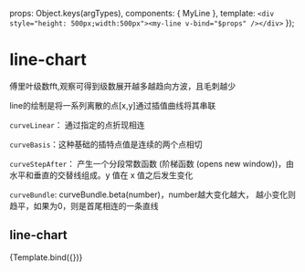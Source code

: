 

<Meta title="D3/line" component={MyLine} argTypes={{}} />

  props: Object.keys(argTypes),
  components: { MyLine },
  template: `<div style="height: 500px;width:500px"><my-line v-bind="$props" /></div>`
});

# line-chart
傅里叶级数fft,观察可得到级数展开越多越趋向方波，且毛刺越少

line的绘制是将一系列离散的点[x,y]通过插值曲线将其串联


`curveLinear`： 通过指定的点折现相连


`curveBasis`：这种基础的插特点值是连续的两个点相切


`curveStepAfter`： 产生一个分段常数函数 (阶梯函数 (opens new window))，由水平和垂直的交替线组成。y 值在 x 值之后发生变化

`curveBundle`: curveBundle.beta(number)，number越大变化越大， 越小变化则趋平，如果为0，则是首尾相连的一条直线

## line-chart
<Canvas>
  <Story
    name="默认"
    args={{
      n: 1,
    }}
  >
    {Template.bind({})}
  </Story>
</Canvas>

<ArgsTable story="默认" />

